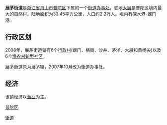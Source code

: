 {{中国乡级行政区|33/09/03/005/000}}
'''展茅街道'''是[[浙江省|浙江省]][[舟山市|舟山市]][[普陀区_(舟山市)|普陀区]]下属的一个[[街道办事处|街道办事处]]，驻地[[大展|大展]]是普陀区境内最大的自然村。陆地面积为33.45平方公里，人口约2.2万人。境内有深水港-螺门港。

== 行政区划 ==
2008年，展茅街道辖有6个[[行政村|行政村]](螺门、横街、沙井、茅洋、大展和黄杨尖)以及6个[[渔农村新型社区|渔农村新型社区]]。

展茅街道原为展茅镇，2007年10月改为街道办事处。

== 经济 ==
该镇经济以[[渔业|渔业]]为主。

{{舟山市普陀区行政区划}}
[[Category:普陀区_(舟山市)|街道]]
[[category:舟山市街道_(行政区划)|普陀区]]
